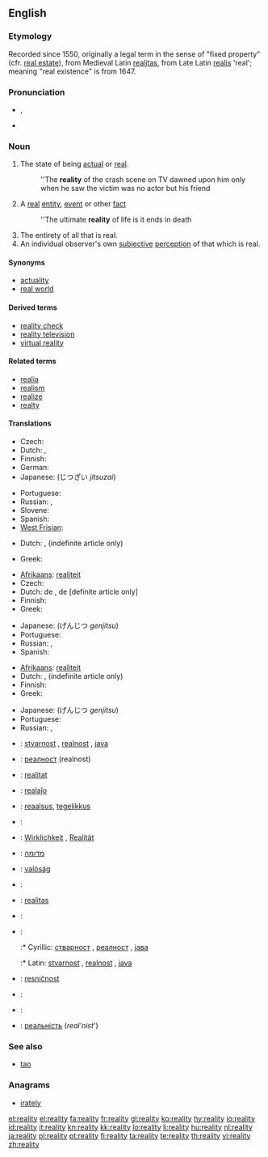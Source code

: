 ==English==

===Etymology===
Recorded since 1550, originally a legal term in the sense of "fixed property" (cfr. [[real estate]]), from Medieval Latin [[realitas]], from Late Latin [[realis]] 'real'; meaning "real existence" is from 1647.

===Pronunciation===
* {{IPA|/ɹiˈæləti/}}, {{SAMPA|/ri"{l@ti/}}
* {{audio|en-us-reality.ogg|Audio (US)}}

===Noun===
{{en-noun|realit|ies}}

# The state of being [[actual]] or [[real]].
#: ''The '''reality''' of the crash scene on TV dawned upon him only when he saw the victim was no actor but his friend
# A [[real]] [[entity]], [[event]] or other [[fact]]
#: ''The ultimate '''reality''' of life is it ends in death
# The entirety of all that is real.
# An individual observer's own [[subjective]] [[perception]] of that which is real.

====Synonyms====
* [[actuality]]
* [[real world]]

====Derived terms====
* [[reality check]]
* [[reality television]]
* [[virtual reality]]

====Related terms====
* [[realia]]
* [[realism]]
* [[realize]]
* [[realty]]

====Translations====
{{trans-top|state of being actual or real}}
* Czech: {{t+|cs|skutečnost|f}}
* Dutch: {{t+|nl|werkelijkheid|f}}, {{t|nl|realiteit|f}}
* Finnish: {{t-|fi|olemassaolo}}
* German: {{t+|de|Wirklichkeit|f}}
* Japanese: {{t+|ja|実在}} (じつざい ''jitsuzai'')
{{trans-mid}}
* Portuguese: {{t+|pt|realidade|f}}
* Russian: {{t+|ru|реальность|f|tr=reál’nošt’}}, {{t|ru|вещественность|f|tr=''v'eš'éstv'ennost'''}}
* Slovene: {{t|sl|resničnost|f}}
* Spanish: {{t+|es|realidad|f}}
* [[West Frisian]]: {{t-|fy|wierheid|c|xs=West Frisian}}
{{trans-bottom}}

{{trans-top|a real entity, event etc.}}
* Dutch: {{t+|nl|feitelijkheid|f}}, {{t|nl|realiteit|f}} (indefinite article only)
{{trans-mid}}
* Greek: {{t+|el|πραγματικότητα|f|tr=pragmatikótita}}
{{trans-bottom}}

{{trans-top|entirety of all that is real}}
* [[Afrikaans]]: [[realiteit]]
* Czech: {{t+|cs|skutečnost|f}}
* Dutch: de {{t+|nl|werkelijkheid|f}}, de {{t|nl|realiteit|f}} [definite article only]
* Finnish: {{t+|fi|todellisuus}}
* Greek: {{t+|el|πραγματικότητα|f|tr=pragmatikótita}}
{{trans-mid}}
* Japanese: {{t+|ja|現実}} (げんじつ ''genjitsu'')
* Portuguese: {{t+|pt|realidade|f}}
* Russian: {{t+|ru|реальность|f|tr=reál’nošt’}}, {{t+|ru|действительность|f|tr=''d'ejstvít'el'nost'''}}
* Spanish: {{t+|es|realidad|f}}
{{trans-bottom}}

{{trans-top|an individual observer's subjective perception}}
* [[Afrikaans]]: [[realiteit]]
* Dutch: {{t+|nl|werkelijkheid|f}}, {{t|nl|realiteit|f}} (indefinite article only)
* Finnish: {{t+|fi|todellisuus}}
* Greek: {{t+|el|πραγματικότητα|f|tr=pragmatikótita}}
{{trans-mid}}
* Japanese: {{t+|ja|現実}} (げんじつ ''genjitsu'')
* Portuguese: {{t+|pt|realidade|f}}
* Russian: {{t+|ru|реальность|f|tr=reál’nošt’}}, {{t+|ru|действительность|f|tr=''d'ejstvít'el'nost'''}}
{{trans-bottom}}

{{checktrans-top}}
* {{ttbc|Bosnian}}: [[stvarnost]] {{f}}, [[realnost]] {{f}}, [[java]] {{f}}
* {{ttbc|Bulgarian}}: [[реалност]] (realnost)
* {{ttbc|Catalan}}: [[realitat]]
* {{ttbc|Esperanto}}: [[realaĵo]]
* {{ttbc|Estonian}}: [[reaalsus]], [[tegelikkus]]
* {{ttbc|French}}: {{t+|fr|réalité}}
* {{ttbc|German}}: [[Wirklichkeit]] {{f}}, [[Realität]] {{f}}
* {{ttbc|Hebrew}}: [[מדומה]]
* {{ttbc|Hungarian}}: [[valóság]]
{{checktrans-mid}}
* {{ttbc|Italian}}: {{t+|it|realtà}}
* {{ttbc|Latin}}: [[realitas]] {{f}}
* {{ttbc|Polish}}: {{t+|pl|rzeczywistość|f}}
* {{ttbc|Serbian}}:
*:* Cyrillic: [[стварност]] {{f}}, [[реалност]] {{f}}, [[јава]] {{f}}
*:* Latin: [[stvarnost]] {{f}}, [[realnost]] {{f}}, [[java]] {{f}}
* {{ttbc|Slovene}}: [[resničnost]] {{f}}
* {{ttbc|Spanish}}: {{t+|es|realidad}}
* {{ttbc|Swedish}}: {{t+|sv|verklighet|c}}
* {{ttbc|Ukrainian}}: [[реальність]] (''real'nist''')
{{checktrans-bottom}}

===See also===
* [[tao]]

===Anagrams===
* [[irately]]

[[et:reality]]
[[el:reality]]
[[fa:reality]]
[[fr:reality]]
[[gl:reality]]
[[ko:reality]]
[[hy:reality]]
[[io:reality]]
[[id:reality]]
[[it:reality]]
[[kn:reality]]
[[kk:reality]]
[[lo:reality]]
[[li:reality]]
[[hu:reality]]
[[nl:reality]]
[[ja:reality]]
[[pl:reality]]
[[pt:reality]]
[[fi:reality]]
[[ta:reality]]
[[te:reality]]
[[th:reality]]
[[vi:reality]]
[[zh:reality]]